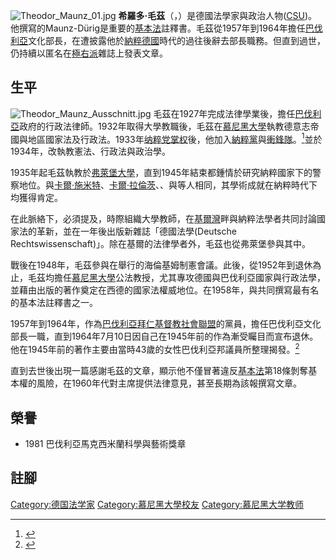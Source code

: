 [[File:Theodor_Maunz_01.jpg|thumb]]
'''希羅多·毛茲'''（{{lang-de|Theodor Maunz}}，{{bd|1901年|9月1日|1993年|9月10日|catIdx=M}}）是德國法學家與政治人物([[拜仁基督教社會聯盟|CSU]])。他撰寫的Maunz-Dürig是重要的[[德意志聯邦共和國基本法|基本法]]註釋書。毛茲從1957年到1964年擔任[[巴伐利亞|巴伐利亞]]文化部長，在遭披露他於[[納粹德國|納粹德國]]時代的過往後辭去部長職務。但直到過世，仍持續以匿名在[[極右派|極右派]]雜誌{{Link-de|國家時代報|National-Zeitung (München)}}上發表文章。

==生平==
[[File:Theodor_Maunz_Ausschnitt.jpg|frame]]
毛茲在1927年完成法律學業後，擔任[[巴伐利亞|巴伐利亞]]政府的行政法律師。1932年取得大學教職後，毛茲在[[慕尼黑大學|慕尼黑大學]]執教德意志帝國與地區國家法及行政法。1933年[[纳粹党掌权|纳粹党掌权]]後，他加入[[納粹黨|納粹黨]]與[[衝鋒隊|衝鋒隊]]。<ref name="Klee2005">{{citation|author=Ernst Klee|title=Das Personenlexikon zum Dritten Reich: wer war was vor und nach 1945|url=http://books.google.com/books?id=LmJZPgAACAAJ|edition=2|year=2005|publisher=Fischer-Taschenbuch-Verlag|location=Frankfurt am Main|isbn=978-3-596-16048-8|page=395}}</ref>並於1934年，改執教憲法、行政法與政治學。

1935年起毛茲執教於[[弗萊堡大學|弗萊堡大學]]，直到1945年結束都鍾情於研究納粹國家下的警察地位。與[[卡爾·施米特|卡爾·施米特]]、[[卡爾·拉倫茨|卡爾·拉倫茨]]、{{Link-de|奧圖•柯爾羅伊特|Otto Koellreutter}}、{{Link-de|赫爾伯特•克魯格|Herbert Krüger}}與{{Link-de|恩斯特•福斯多夫|Ernst Forsthoff}}等人相同，其學術成就在納粹時代下均獲得肯定。

在此脈絡下，必須提及{{Link-de|基爾學派|Kieler Schule}}，時際{{Link-de|卡爾·艾克哈德|Karl August Eckhardt}}組織大學教師，在[[基爾灣|基爾灣]]畔與納粹法學者共同討論國家法的革新，並在一年後出版新雜誌「德國法學(Deutsche Rechtswissenschaft)」。除在基爾的法律學者外，毛茲也從弗萊堡參與其中。

戰後在1948年，毛茲參與在{{Link-de|南巴登|Südbaden}}舉行的海倫基姆制憲會議。此後，從1952年到退休為止，毛茲均擔任[[慕尼黑大學|慕尼黑大學]]公法教授，尤其專攻德國與巴伐利亞國家與行政法學，並藉由出版的著作奠定在西德的國家法權威地位。在1958年，與{{Link-de|根特·杜立希|Günter Dürig}}共同撰寫最有名的基本法註釋書之一。

1957年到1964年，作為[[巴伐利亞|巴伐利亞]][[拜仁基督教社會聯盟|拜仁基督教社會聯盟]]的黨員，擔任巴伐利亞文化部長一職，直到1964年7月10日因自己在1945年前的作為漸受矚目而宣布退休。他在1945年前的著作主要由當時43歲的女性巴伐利亞邦議員{{Link-de|希爾德加德·哈姆·布呂歇爾|Hildegard Hamm-Brücher}}所整理揭發。<ref>{{cite journal|author=Der Spiegel|title=Guter treuer Menschenstoff|journal=Der Spiegel|date=Jul 22, 1964|issue=30|pages=32-33}}</ref>

直到去世後{{Link-de|國家時代報|National-Zeitung (München)}}出現一篇感謝毛茲的文章，顯示他不僅冒著違反[[德意志聯邦共和國基本法|基本法]]第18條剝奪基本權的風險，在1960年代對{{Link-de|德國人民聯盟|Deutsche Volksunion}}主席{{Link-de|傑哈德·弗雷|Gerhard Frey}}提供法律意見，甚至長期為該報撰寫文章。

==榮譽==
* 1981 巴伐利亞馬克西米蘭科學與藝術獎章

==註腳==
{{Reflist}}

{{normdaten}}
{{DEFAULTSORT:manuz}}
[[Category:德国法学家|Category:德国法学家]]
[[Category:慕尼黑大學校友|Category:慕尼黑大學校友]]
[[Category:慕尼黑大学教师|Category:慕尼黑大学教师]]